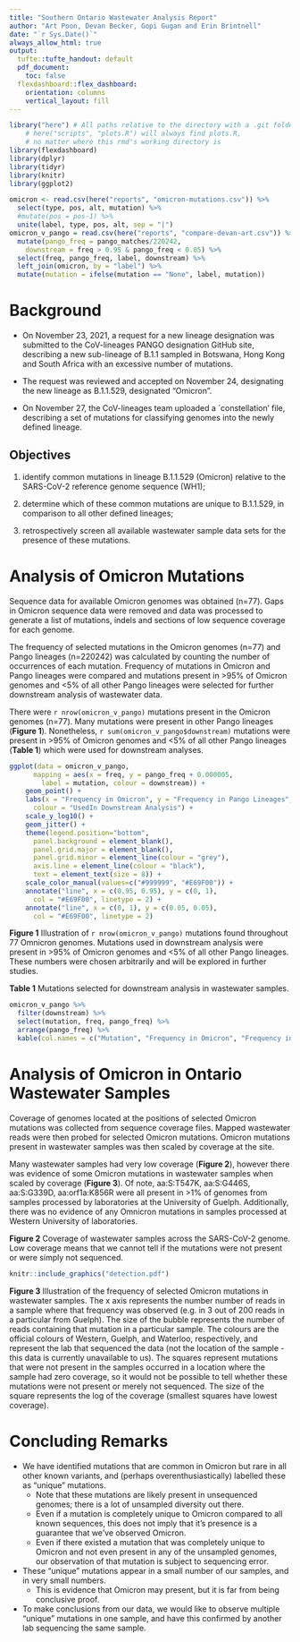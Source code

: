 ```yaml
---
title: "Southern Ontario Wastewater Analysis Report"
author: "Art Poon, Devan Becker, Gopi Gugan and Erin Brintnell"
date: "`r Sys.Date()`"
always_allow_html: true
output: 
  tufte::tufte_handout: default
  pdf_document:
    toc: false
  flexdashboard::flex_dashboard:
    orientation: columns
    vertical_layout: fill
---
```


```r
library("here") # All paths relative to the directory with a .git folder
    # here("scripts", "plots.R") will always find plots.R,
    # no matter where this rmd's working directory is
library(flexdashboard)
library(dplyr)
library(tidyr)
library(knitr)
library(ggplot2)

omicron <- read.csv(here("reports", "omicron-mutations.csv")) %>%
  select(type, pos, alt, mutation) %>%
  #mutate(pos = pos-1) %>% 
  unite(label, type, pos, alt, sep = "|")
omicron_v_pango = read.csv(here("reports", "compare-devan-art.csv")) %>%
  mutate(pango_freq = pango_matches/220242,
    downstream = freq > 0.95 & pango_freq < 0.05) %>% 
  select(freq, pango_freq, label, downstream) %>%
  left_join(omicron, by = "label") %>% 
  mutate(mutation = ifelse(mutation == "None", label, mutation))
```


<!-- ## Sourcing existing lineages -->

<!-- ```{r sourceascript, eval=FALSE} -->
<!-- source(here("scripts", "plot.R")) # won't run - files don't exist on my machine -->
<!-- ``` -->

# Background

* On November 23, 2021, a request for a new lineage designation was submitted to the CoV-lineages PANGO designation GitHub site, describing a new sub-lineage of B.1.1 sampled in Botswana, Hong Kong and South Africa with an excessive number of mutations.

* The request was reviewed and accepted on November 24, designating the new lineage as B.1.1.529, designated "Omicron".

* On November 27, the CoV-lineages team uploaded a `constellation' file, describing a set of mutations for classifying genomes into the newly defined lineage.

## Objectives

1. identify common mutations in lineage B.1.1.529 (Omicron) relative to the SARS-CoV-2 reference genome sequence (WH1);

2. determine which of these common mutations are unique to B.1.1.529, in comparison to all other defined lineages;

3. retrospectively screen all available wastewater sample data sets for the presence of these mutations.


# Analysis of Omicron Mutations


Sequence data for available Omicron genomes was obtained (n=77). Gaps in Omicron sequence data were removed and data was processed to generate a list of mutations, indels and sections of low sequence coverage for each genome. 

The frequency of selected mutations in the Omicron genomes (n=77) and Pango lineages (n=220242) was calculated by counting the number of occurrences of each mutation. Frequency of mutations in Omicron and Pango lineages were compared and mutations present in >95\% of Omicron genomes and <5\% of all other Pango lineages were selected for further downstream analysis of wastewater data. 

There were `r nrow(omicron_v_pango)` mutations present in the Omicron genomes (n=77). Many mutations were present in other Pango lineages (**Figure 1**). Nonetheless, `r sum(omicron_v_pango$downstream)` mutations were present in >95\% of Omicron genomes and <5\% of all other Pango lineages (**Table 1**) which were used for downstream analyses.


```r
ggplot(data = omicron_v_pango, 
      mapping = aes(x = freq, y = pango_freq + 0.000005, 
        label = mutation, colour = downstream)) + 
    geom_point() + 
    labs(x = "Frequency in Omicron", y = "Frequency in Pango Lineages",
      colour = "UsedIn Downstream Analysis") +
    scale_y_log10() + 
    geom_jitter() + 
    theme(legend.position="bottom", 
      panel.background = element_blank(),  
      panel.grid.major = element_blank(), 
      panel.grid.minor = element_line(colour = "grey"), 
      axis.line = element_line(colour = "black"), 
      text = element_text(size = 8)) +
    scale_color_manual(values=c("#999999", "#E69F00")) +
    annotate("line", x = c(0.95, 0.95), y = c(0, 1), 
      col = "#E69F00", linetype = 2) +
    annotate("line", x = c(0, 1), y = c(0.05, 0.05), 
      col = "#E69F00", linetype = 2)

```

**Figure 1** Illustration of `r nrow(omicron_v_pango)` mutations found throughout 77 Omnicron genomes. Mutations used in downstream analysis were present in >95\% of Omicron genomes and <5\% of all other Pango lineages. These numbers were chosen arbitrarily and will be explored in further studies.



\pagebreak
**Table 1** Mutations selected for downstream analysis in wastewater samples.



```r
omicron_v_pango %>%
  filter(downstream) %>% 
  select(mutation, freq, pango_freq) %>%
  arrange(pango_freq) %>% 
  kable(col.names = c("Mutation", "Frequency in Omicron", "Frequency in Pango lineages"))
```



# Analysis of Omicron in Ontario Wastewater Samples

Coverage of genomes located at the positions of selected Omicron mutations was collected from sequence coverage files. Mapped wastewater reads were then probed for selected Omicron mutations. Omicron mutations present in wastewater samples was then scaled by coverage at the site.

Many wastewater samples had very low coverage (**Figure 2**), however there was evidence of some Omicron mutations in wastewater samples when scaled by coverage (**Figure 3**). Of note, aa:S:T547K, aa:S:G446S, aa:S:G339D, aa:orf1a:K856R were all present in >1% of genomes from samples processed by laboratories at the University of Guelph. Additionally, there was no evidence of any Omnicron mutations in samples processed at Western University of laboratories.   




\clearpage
\includegraphics[width=0.9\textwidth]{coverage.pdf}

**Figure 2** Coverage of wastewater samples across the SARS-CoV-2 genome. Low coverage means that we cannot tell if the mutations were not present or were simply not sequenced.



\clearpage

```r
knitr::include_graphics("detection.pdf")
```

**Figure 3** Illustration of the frequency of selected Omicron mutations in wastewater samples. The x axis represents the number number of reads in a sample where that frequency was observed (e.g. in 3 out of 200 reads in a particular from Guelph). The size of the bubble represents the number of reads containing that mutation in a particular sample. The colours are the official colours of Western, Guelph, and Waterloo, respectively, and represent the lab that sequenced the data (not the location of the sample - this data is currently unavailable to us). The squares represent mutations that were not present in the samples \emph{OR} occurred in a location where the sample had zero coverage, so it would not be possible to tell whether these mutations were not present or merely not sequenced. The size of the square represents the log of the coverage (smallest squares have lowest coverage).


\clearpage
# Concluding Remarks

- We have identified mutations that are common in Omicron but rare in all other known variants, and (perhaps overenthusiastically) labelled these as "unique" mutations. 
  - Note that these mutations are likely present in unsequenced genomes; there is a lot of unsampled diversity out there. 
  - Even if a mutation is completely unique to Omicron compared to all known sequences, this does not imply that it's presence is a guarantee that we've observed Omicron.
  - Even if there existed a mutation that was completely unique to Omicron and not even present in any of the unsampled genomes, our observation of that mutation is subject to sequencing error.
- These "unique" mutations appear in a small number of our samples, and in very small numbers.
  - This is evidence that Omicron may present, but it is far from being conclusive proof.
- To make conclusions from our data, we would like to observe multiple "unique" mutations in one sample, and have this confirmed by another lab sequencing the same sample. 

<!-- Guelph Sample (naming convention?) -->
<!-- ========== -->


<!-- {data-width=250} -->
<!-- -------------------------------------------------- -->

<!-- ### Data Information -->

<!-- ```{r, echo=FALSE} -->
<!-- as.table(matrix(c("Collection Date", "SOme date", "collection location", "some location"), ncol = 2, byrow = T)) -->
<!-- ``` -->




<!-- -------------------------------------------------- -->

<!-- ### Reads Information -->



<!-- ![](sequence_reads_image.png) -->


<!-- ### Sequence Reads Analyzed -->
<!-- ```{r, echo=FALSE} -->
<!-- valueBox(400,icon = "ion-arrow-graph-up-right") -->
<!-- ``` -->


<!-- ### Mean Depth of Coverage -->

<!-- ```{r, echo=FALSE} -->
<!-- valueBox(500, icon = "ion-stats-bars") -->
<!-- ``` -->



<!-- Data Analysis -->
<!-- -------------------------------------------------- -->

<!-- ### Variants of Concern -->


<!-- Here we can add additional information currently I have variants of concern that have been found in a bar chart in their quantity -->

<!-- ```{r, echo=FALSE} -->
<!-- variants <- c("B.1.1.7","B.1.1.59", "A.1", "A.1", "A.1", "B.1.1.7") -->
<!-- variants <- data.frame(table(variants)) -->
<!-- ggplot(variants, aes(variants, Freq)) + geom_col() -->
<!-- ``` -->



